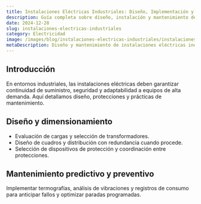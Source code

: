 ```yaml
---
title: Instalaciones Eléctricas Industriales: Diseño, Implementación y Mantenimiento
description: Guía completa sobre diseño, instalación y mantenimiento de sistemas eléctricos
date: 2024-12-28
slug: instalaciones-electricas-industriales
category: Electricidad
image: /images/blog/instalaciones-electricas-industriales/instalaciones-electricas-industriales-hero-001.webp
metaDescription: Diseño y mantenimiento de instalaciones eléctricas industriales: claves para seguridad, continuidad y eficiencia en entornos industriales.
---
```


## Introducción

En entornos industriales, las instalaciones eléctricas deben garantizar continuidad de suministro, seguridad y adaptabilidad a equipos de alta demanda. Aquí detallamos diseño, protecciones y prácticas de mantenimiento.

## Diseño y dimensionamiento

- Evaluación de cargas y selección de transformadores.
- Diseño de cuadros y distribución con redundancia cuando procede.
- Selección de dispositivos de protección y coordinación entre protecciones.

## Mantenimiento predictivo y preventivo

Implementar termografías, análisis de vibraciones y registros de consumo para anticipar fallos y optimizar paradas programadas.
